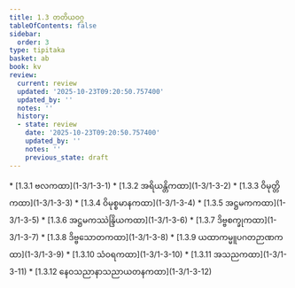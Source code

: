 ```yaml
---
title: 1.3 တတိယဝဂ္ဂ
tableOfContents: false
sidebar:
  order: 3
type: tipitaka
basket: ab
book: kv
review:
  current: review
  updated: '2025-10-23T09:20:50.757400'
  updated_by: ''
  notes: ''
  history:
  - state: review
    date: '2025-10-23T09:20:50.757400'
    updated_by: ''
    notes: ''
    previous_state: draft
---
```



<ReviewStatus review={frontmatter.review} showDetails={true} />

<HypothesisAnnotation frontmatter={frontmatter} />

<DynamicBreadcrumb />



<TableOfContents book="kv" section="1.3">
* [1.3.1 ဗလကထာ](1-3/1-3-1)
* [1.3.2 အရိယန္တိကထာ](1-3/1-3-2)
* [1.3.3 ဝိမုတ္တိကထာ](1-3/1-3-3)
* [1.3.4 ဝိမုစ္စမာနကထာ](1-3/1-3-4)
* [1.3.5 အဋ္ဌမကကထာ](1-3/1-3-5)
* [1.3.6 အဋ္ဌမကဿဲန္ဒြိယကထာ](1-3/1-3-6)
* [1.3.7 ဒိဗ္ဗစက္ခုကထာ](1-3/1-3-7)
* [1.3.8 ဒိဗ္ဗသောတကထာ](1-3/1-3-8)
* [1.3.9 ယထာကမ္မူပဂတဉာဏကထာ](1-3/1-3-9)
* [1.3.10 သံဝရကထာ](1-3/1-3-10)
* [1.3.11 အသညကထာ](1-3/1-3-11)
* [1.3.12 နေဝသညာနာသညာယတနကထာ](1-3/1-3-12)
</TableOfContents>